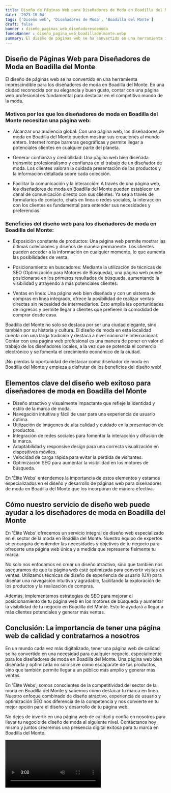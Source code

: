 ```yaml
---
title: Diseño de Páginas Web para Diseñadores de Moda en Boadilla del Monte
date: '2023-10-04'
tags: ['Diseño web', 'Diseñadores de Moda', 'Boadilla del Monte']
draft: false
banner : diseño_paginas_web_diseñadoresdemoda
fondoBanner : diseño_pagina_web_boadilladelmonte.webp
summary: El diseño de páginas web se ha convertido en una herramienta imprescindible para los diseñadores de moda en Boadilla del Monte. En una ciudad reconocida por su elegancia y buen gusto, contar con una página web profesional es fundamental para destacar en el competitivo mundo de la moda.
---
```


## Diseño de Páginas Web para Diseñadores de Moda en Boadilla del Monte

El diseño de páginas web se ha convertido en una herramienta imprescindible para los diseñadores de moda en Boadilla del Monte. En una ciudad reconocida por su elegancia y buen gusto, contar con una página web profesional es fundamental para destacar en el competitivo mundo de la moda.

### Motivos por los que los diseñadores de moda en Boadilla del Monte necesitan una página web:

- Alcanzar una audiencia global: Con una página web, los diseñadores de moda en Boadilla del Monte pueden mostrar sus creaciones al mundo entero. Internet rompe barreras geográficas y permite llegar a potenciales clientes en cualquier parte del planeta.

- Generar confianza y credibilidad: Una página web bien diseñada transmite profesionalismo y confianza en el trabajo de un diseñador de moda. Los clientes valoran la cuidada presentación de los productos y la información detallada sobre cada colección.

- Facilitar la comunicación y la interacción: A través de una página web, los diseñadores de moda en Boadilla del Monte pueden establecer un canal de comunicación directo con sus clientes. Ya sea a través de formularios de contacto, chats en línea o redes sociales, la interacción con los clientes es fundamental para entender sus necesidades y preferencias.

### Beneficios del diseño web para los diseñadores de moda en Boadilla del Monte:

- Exposición constante de productos: Una página web permite mostrar las últimas colecciones y diseños de manera permanente. Los clientes pueden acceder a la información en cualquier momento, lo que aumenta las posibilidades de venta.

- Posicionamiento en buscadores: Mediante la utilización de técnicas de SEO (Optimización para Motores de Búsqueda), una página web puede posicionarse en los primeros resultados de búsqueda, aumentando la visibilidad y atrayendo a más potenciales clientes.

- Ventas en línea: Una página web bien diseñada y con un sistema de compras en línea integrado, ofrece la posibilidad de realizar ventas directas sin necesidad de intermediarios. Esto amplía las oportunidades de ingresos y permite llegar a clientes que prefieren la comodidad de comprar desde casa.

Boadilla del Monte no solo se destaca por ser una ciudad elegante, sino también por su historia y cultura. El diseño de moda en esta localidad cuenta con una larga tradición y destaca a nivel nacional e internacional. Contar con una página web profesional es una manera de poner en valor el trabajo de los diseñadores locales, a la vez que se potencia el comercio electrónico y se fomenta el crecimiento económico de la ciudad.

¡No pierdas la oportunidad de destacar como diseñador de moda en Boadilla del Monte y empieza a disfrutar de los beneficios del diseño web!

<GifSeo />

<Cta />

## Elementos clave del diseño web exitoso para diseñadores de moda en Boadilla del Monte

- Diseño atractivo y visualmente impactante que refleje la identidad y estilo de la marca de moda.
- Navegación intuitiva y fácil de usar para una experiencia de usuario óptima.
- Utilización de imágenes de alta calidad y cuidado en la presentación de productos.
- Integración de redes sociales para fomentar la interacción y difusión de la marca.
- Adaptabilidad y responsive design para una correcta visualización en dispositivos móviles.
- Velocidad de carga rápida para evitar la pérdida de visitantes.
- Optimización SEO para aumentar la visibilidad en los motores de búsqueda.

En 'Élite Webs' entendemos la importancia de estos elementos y estamos especializados en el diseño y desarrollo de páginas web para diseñadores de moda en Boadilla del Monte que los incorporan de manera efectiva.

## Cómo nuestro servicio de diseño web puede ayudar a los diseñadores de moda en Boadilla del Monte

En 'Élite Webs' ofrecemos un servicio integral de diseño web especializado en el sector de la moda en Boadilla del Monte. Nuestro equipo de expertos se encargará de entender las necesidades y objetivos de tu negocio para ofrecerte una página web única y a medida que represente fielmente tu marca.

No solo nos enfocamos en crear un diseño atractivo, sino que también nos aseguramos de que tu página web esté optimizada para convertir visitas en ventas. Utilizamos técnicas de diseño de experiencia de usuario (UX) para diseñar una navegación intuitiva y agradable, facilitando la exploración de los productos y la realización de compras.

Además, implementamos estrategias de SEO para mejorar el posicionamiento de tu página web en los motores de búsqueda y aumentar la visibilidad de tu negocio en Boadilla del Monte. Esto te ayudará a llegar a más clientes potenciales y generar más ventas.

## Conclusión: La importancia de tener una página web de calidad y contratarnos a nosotros

En un mundo cada vez más digitalizado, tener una página web de calidad se ha convertido en una necesidad para cualquier negocio, especialmente para los diseñadores de moda en Boadilla del Monte. Una página web bien diseñada y optimizada no solo sirve como escaparate de tus productos, sino que también permite llegar a un público más amplio y generar más ventas.

En 'Élite Webs', somos conscientes de la competitividad del sector de la moda en Boadilla del Monte y sabemos cómo destacar tu marca en línea. Nuestro enfoque combinado de diseño atractivo, experiencia de usuario y optimización SEO nos diferencia de la competencia y nos convierte en tu mejor opción para el diseño y desarrollo de tu página web.

No dejes de invertir en una página web de calidad y confía en nosotros para llevar tu negocio de diseño de moda al siguiente nivel. Contáctanos hoy mismo y juntos crearemos una presencia digital exitosa para tu marca en Boadilla del Monte.

<Video />

<CtaBot job='Diseñadores de Moda' city='Boadilla del Monte'/>

<Gmaps query='Boadilla del Monte+españa+maps' />